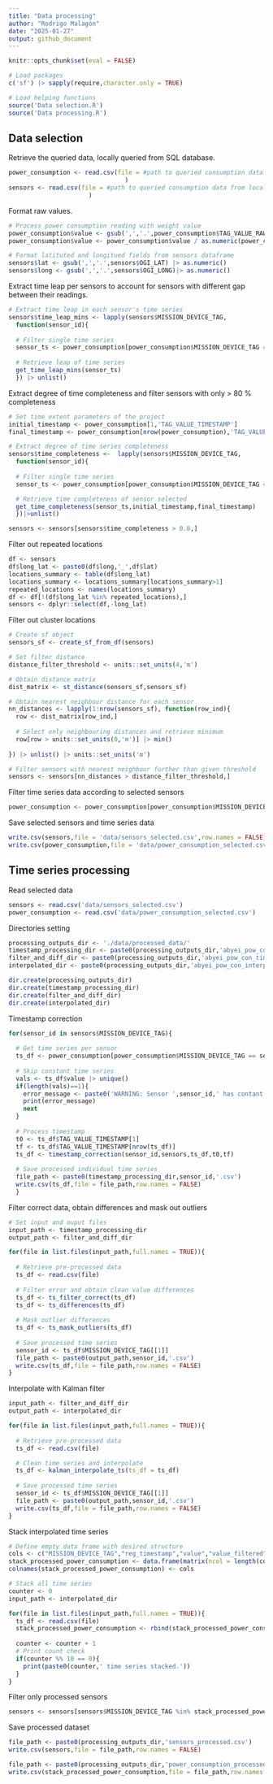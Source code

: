 ```yaml
---
title: "Data processing"
author: "Rodrigo Malagón"
date: "2025-01-27"
output: github_document
---
```


```r
knitr::opts_chunk$set(eval = FALSE)
```

```r
# Load packages
c('sf') |> sapply(require,character.only = TRUE)

# Load helping functions
source('Data selection.R')
source('Data processing.R')
```


## Data selection

Retrieve the queried data, locally queried from SQL database.
```r
power_consumption <- read.csv(file = #path to queried consumption data from local SQL database
                                )
sensors <- read.csv(file = #path to queried consumption data from local SQL database
                      )
```

Format raw values.
```r
# Process power consumption reading with weight value
power_consumption$value <- gsub(',','.',power_consumption$TAG_VALUE_RAW)|> as.numeric()
power_consumption$value <- power_consumption$value / as.numeric(power_consumption$TAG_WEIGHT)

# Format latituted and longitued fields from sensors dataframe
sensors$lat <- gsub(',','.',sensors$OGI_LAT) |> as.numeric()
sensors$long <- gsub(',','.',sensors$OGI_LONG)|> as.numeric()
```

Extract time leap per sensors to account for sensors with different gap between their readings.
```r
# Extract time leap in each sensor's time series
sensors$time_leap_mins <- lapply(sensors$MISSION_DEVICE_TAG,
  function(sensor_id){
  
  # Filter single time series
  sensor_ts <- power_consumption[power_consumption$MISSION_DEVICE_TAG == sensor_id,]
  
  # Retrieve leap of time series
  get_time_leap_mins(sensor_ts)
  }) |> unlist()
```

Extract degree of time completeness and filter sensors with only > 80 % completeness
```r
# Set time extent parameters of the project
initial_timestamp <- power_consumption[1,'TAG_VALUE_TIMESTAMP']
final_timestamp <- power_consumption[nrow(power_consumption),'TAG_VALUE_TIMESTAMP']

# Extract degree of time series completeness
sensors$time_completeness <-  lapply(sensors$MISSION_DEVICE_TAG,
  function(sensor_id){
  
  # Filter single time series
  sensor_ts <- power_consumption[power_consumption$MISSION_DEVICE_TAG == sensor_id,]

  # Retrieve time completeness of sensor selected
  get_time_completeness(sensor_ts,initial_timestamp,final_timestamp)
  })|>unlist()

sensors <- sensors[sensors$time_completeness > 0.8,]
```

Filter out repeated locations
```r
df <- sensors
df$long_lat <- paste0(df$long,'_',df$lat)
locations_summary <- table(df$long_lat)
locations_summary <- locations_summary[locations_summary>1]
repeated_locations <- names(locations_summary)
df <- df[!(df$long_lat %in% repeated_locations),]
sensors <- dplyr::select(df,-long_lat)
```

Filter out cluster locations
```r
# Create sf object
sensors_sf <- create_sf_from_df(sensors)

# Set filter distance
distance_filter_threshold <- units::set_units(4,'m')

# Obtain distance matrix 
dist_matrix <- st_distance(sensors_sf,sensors_sf)

# Obtain nearest neighbour distance for each sensor
nn_distances <- lapply(1:nrow(sensors_sf), function(row_ind){
  row <- dist_matrix[row_ind,]
  
  # Select only neighbouring distances and retrieve minimum
  row[row > units::set_units(0,'m')] |> min()
  
}) |> unlist() |> units::set_units('m')

# Filter sensors with nearest neighbour further than given threshold
sensors <- sensors[nn_distances > distance_filter_threshold,]
```

Filter time series data according to selected sensors
```r
power_consumption <- power_consumption[power_consumption$MISSION_DEVICE_TAG %in% sensors$MISSION_DEVICE_TAG,]
```

Save selected sensors and time series data
```r
write.csv(sensors,file = 'data/sensors_selected.csv',row.names = FALSE)
write.csv(power_consumption,file = 'data/power_consumption_selected.csv',row.names = FALSE)
```


## Time series processing
Read selected data
```r
sensors <- read.csv('data/sensors_selected.csv')
power_consumption <- read.csv('data/power_consumption_selected.csv')
```

Directories setting
```r
processing_outputs_dir <- './data/processed_data/'
timestamp_processing_dir <- paste0(processing_outputs_dir,'abyei_pow_con_processed_timestamp/')
filter_and_diff_dir <- paste0(processing_outputs_dir,'abyei_pow_con_time_series_diffs/')
interpolated_dir <- paste0(processing_outputs_dir,'abyei_pow_con_interpolated_time_series_diffs/')

dir.create(processing_outputs_dir)
dir.create(timestamp_processing_dir)
dir.create(filter_and_diff_dir)
dir.create(interpolated_dir)
```

Timestamp correction
```r
for(sensor_id in sensors$MISSION_DEVICE_TAG){
  
  # Get time series per sensor
  ts_df <- power_consumption[power_consumption$MISSION_DEVICE_TAG == sensor_id,]
  
  # Skip constant time series
  vals <- ts_df$value |> unique() 
  if(length(vals)==1){
    error_message <- paste0('WARNING: Sensor ',sensor_id,' has contant values! Time series skipped.')
    print(error_message)
    next
  }
  
  # Process timestamp
  t0 <- ts_df$TAG_VALUE_TIMESTAMP[1]
  tf <- ts_df$TAG_VALUE_TIMESTAMP[nrow(ts_df)]
  ts_df <- timestamp_correction(sensor_id,sensors,ts_df,t0,tf)
  
  # Save processed individual time series
  file_path <- paste0(timestamp_processing_dir,sensor_id,'.csv')
  write.csv(ts_df,file = file_path,row.names = FALSE)
  }
```

Filter correct data, obtain differences and mask out outliers
```r
# Set input and ouput files
input_path <- timestamp_processing_dir
output_path <- filter_and_diff_dir

for(file in list.files(input_path,full.names = TRUE)){
  
  # Retrieve pre-processed data
  ts_df <- read.csv(file)
  
  # Filter error and obtain clean value differences
  ts_df <- ts_filter_correct(ts_df)
  ts_df <- ts_differences(ts_df)
  
  # Mask outlier differences
  ts_df <- ts_mask_outliers(ts_df)
  
  # Save processed time series
  sensor_id <- ts_df$MISSION_DEVICE_TAG[[1]]
  file_path <- paste0(output_path,sensor_id,'.csv')
  write.csv(ts_df,file = file_path,row.names = FALSE)
}
```

Interpolate with Kalman filter
```r
input_path <- filter_and_diff_dir
output_path <- interpolated_dir

for(file in list.files(input_path,full.names = TRUE)){
    
  # Retrieve pre-processed data
  ts_df <- read.csv(file)

  # Clean time series and interpolate
  ts_df <- kalman_interpolate_ts(ts_df = ts_df)
  
  # Save processed time series
  sensor_id <- ts_df$MISSION_DEVICE_TAG[[1]]
  file_path <- paste0(output_path,sensor_id,'.csv')
  write.csv(ts_df,file = file_path,row.names = FALSE)
}
```


Stack interpolated time series
```r
# Define empty data frame with desired structure
cols <- c("MISSION_DEVICE_TAG","reg_timestamp","value","value_filtered",'value_diff_raw',"value_diff","value_diff_interpolated")
stack_processed_power_consumption <- data.frame(matrix(ncol = length(cols),nrow = 0))
colnames(stack_processed_power_consumption) <- cols

# Stack all time series
counter <- 0
input_path <- interpolated_dir

for(file in list.files(input_path,full.names = TRUE)){
  ts_df <- read.csv(file)
  stack_processed_power_consumption <- rbind(stack_processed_power_consumption,ts_df)
  
  counter <- counter + 1
  # Print count check
  if(counter %% 10 == 0){
    print(paste0(counter,' time series stacked.'))
  }
}
```

Filter only processed sensors
```r
sensors <- sensors[sensors$MISSION_DEVICE_TAG %in% stack_processed_power_consumption$MISSION_DEVICE_TAG,]
```

Save processed dataset
```r
file_path <- paste0(processing_outputs_dir,'sensors_processed.csv')
write.csv(sensors,file = file_path,row.names = FALSE)

file_path <- paste0(processing_outputs_dir,'power_consumption_processed.csv')
write.csv(stack_processed_power_consumption,file = file_path,row.names = FALSE)
```


